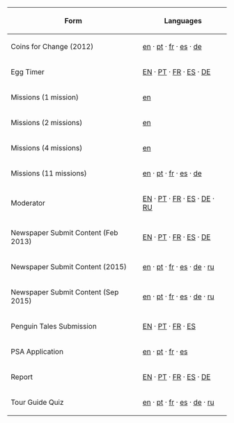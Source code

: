 {{Rework}}


{|class="wikitable" style="margin: auto;"
!Form!!Languages
|-
|Coins for Change (2012)||[[Media:ENFormsCoinsforChange2012.swf|en]] · [[Media:PTFormsCoinsforChange2012.swf|pt]] · [[Media:FRFormsCoinsforChange2012.swf|fr]] · [[Media:ESFormsCoinsforChange2012.swf|es]] · [[Media:DEFormsCoinsforChange2012.swf|de]]
|-
|Egg Timer||[[Media:ENFormsEggTimer.swf|EN]] · [[Media:PTFormsEggTimer.swf|PT]] · [[Media:FRFormsEggTimer.swf|FR]] · [[Media:ESFormsEggTimer.swf|ES]] · [[Media:DEFormsEggTimer.swf|DE]]
|-
|Missions (1 mission)||[[Media:ArtworkToolsMissions1.swf|en]]
|-
|Missions (2 missions)||[[Media:ArtworkToolsMissions2.swf|en]]
|-
|Missions (4 missions)||[[Media:ArtworkToolsMissions4.swf|en]]
|-
|Missions (11 missions)||[[media:ENMissionFormMay2010.swf|en]] · [[media:PTMissionFormMay2010.swf|pt]] · [[media:FRMissionFormMay2010.swf|fr]] · [[media:ESMissionFormMay2010.swf|es]] · [[media:DEMissionForm.swf|de]]
|-
|Moderator||[[Media:ENModeratorForm.swf|EN]] · [[Media:PTModeratorForm.swf|PT]] · [[Media:FRModeratorForms.swf|FR]] · [[Media:ESModeratorForm.swf|ES]] · [[Media:DEModeratorForm.swf|DE]] · [[Media:RUFormsModerator.swf|RU]]
|-
|Newspaper Submit Content (Feb 2013)||[[Media:ENNewsForm.swf|EN]] · [[Media:PTNewsForm.swf|PT]] · [[Media:FRNewsForm.swf|FR]] · [[Media:ESNewsForm.swf|ES]] · [[Media:DENewsForm.swf|DE]]
|-
|Newspaper Submit Content (2015)||[[Media:ENFormsNews.swf|en]] · [[Media:PTFormsNews.swf|pt]] · [[Media:FRFormsNews.swf|fr]] · [[Media:ESFormsNews.swf|es]] · [[Media:DEFormsNews.swf|de]] · [[Media:RUFormsNews.swf|ru]]
|-
|Newspaper Submit Content (Sep 2015)||[[Media:ENNewsPapersFormsNews.swf|en]] · [[Media:PTNewsPapersFormsNews.swf|pt]] · [[Media:FRNewsPapersFormsNews.swf|fr]] · [[Media:ESNewsPapersFormsNews.swf|es]] · [[Media:DENewsPapersFormsNews.swf|de]] · [[Media:RUNewsPapersFormsNews.swf|ru]]
|-
|Penguin Tales Submission||[[Media:ENFormsPenguinTales.swf|EN]] · [[Media:PTFormsPenguinTales.swf|PT]] · [[Media:FRFormsPenguinTales.swf|FR]] · [[Media:ESFormsPenguinTales.swf|ES]]
|-
|PSA Application||[[Media:ENFormsAgent.swf|en]] · [[Media:PTFormsAgent.swf|pt]] · [[Media:FRFormsAgent.swf|fr]] · [[Media:ESFormsAgent.swf|es]]
|-
|Report||[[Media:ENFormsReport.swf|EN]] · [[Media:PTFormsReport.swf|PT]] · [[Media:FRFormsReport.swf|FR]] · [[Media:ESFormsReport.swf|ES]] · [[Media:DEFormsReport.swf|DE]]
|-
|Tour Guide Quiz||[[Media:ENFormsTour.swf|en]] · [[Media:PTFormsTour.swf|pt]] · [[Media:FRFormsTour.swf|fr]] · [[Media:ESFormsTour.swf|es]] · [[Media:DEFormsTour.swf|de]] · [[Media:RUFormsTour.swf|ru]]
|}
